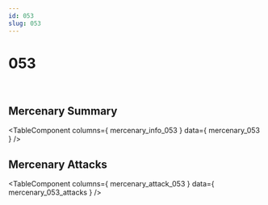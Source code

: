 ```yaml
---
id: 053
slug: 053
---
```



# 053

<div style = {{ display: "flex" }}>
    <Image img={require('@site/static/img/mercenaries/illust/thum_char_view_n_053.jpg')}/>
    <Image img={require('@site/static/img/mercenaries/illust/thum_char_view_o_053.jpg')}/>
</div>

## Mercenary Summary

<TableComponent
  columns={ mercenary_info_053 }
  data={ mercenary_053 }
/>

## Mercenary Attacks

<TableComponent
  columns={ mercenary_attack_053 }
  data={ mercenary_053_attacks }
/>